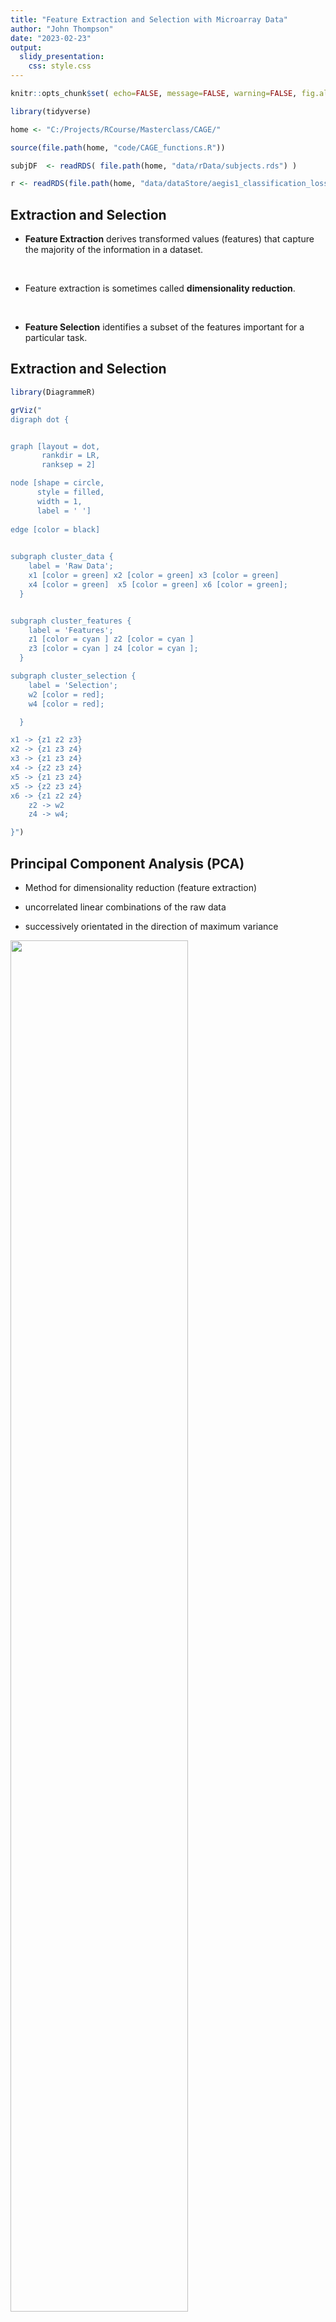 ```yaml
---
title: "Feature Extraction and Selection with Microarray Data"
author: "John Thompson"
date: "2023-02-23"
output: 
  slidy_presentation:
    css: style.css
---
```


```r
knitr::opts_chunk$set( echo=FALSE, message=FALSE, warning=FALSE, fig.align='center')
```

```r
library(tidyverse)

home <- "C:/Projects/RCourse/Masterclass/CAGE/"

source(file.path(home, "code/CAGE_functions.R"))

subjDF  <- readRDS( file.path(home, "data/rData/subjects.rds") )

r <- readRDS(file.path(home, "data/dataStore/aegis1_classification_loss.rds"))
```

## Extraction and Selection

* **Feature Extraction** derives transformed values (features) that capture the majority of the information in a dataset. 

<br>

* Feature extraction is sometimes called **dimensionality reduction**.  

<br>

* **Feature Selection** identifies a subset of the features important for a particular task.

## Extraction and Selection

```r
library(DiagrammeR)

grViz("
digraph dot {


graph [layout = dot,
       rankdir = LR,
       ranksep = 2]

node [shape = circle,
      style = filled,
      width = 1,
      label = ' ']
 
edge [color = black]

     
subgraph cluster_data {
    label = 'Raw Data';
    x1 [color = green] x2 [color = green] x3 [color = green] 
    x4 [color = green]  x5 [color = green] x6 [color = green];
  }      


subgraph cluster_features {
    label = 'Features';
    z1 [color = cyan ] z2 [color = cyan ] 
    z3 [color = cyan ] z4 [color = cyan ];
  }      

subgraph cluster_selection {
    label = 'Selection';
    w2 [color = red];
    w4 [color = red];

  }      

x1 -> {z1 z2 z3} 
x2 -> {z1 z3 z4} 
x3 -> {z1 z3 z4} 
x4 -> {z2 z3 z4} 
x5 -> {z1 z3 z4} 
x5 -> {z2 z3 z4}
x6 -> {z1 z2 z4}
    z2 -> w2 
    z4 -> w4;

}")
```

## Principal Component Analysis (PCA)

* Method for dimensionality reduction (feature extraction)

* uncorrelated linear combinations of the raw data  

* successively orientated in the direction of maximum variance  

![](figs/pca.png){height=75%, width=75%}

## AEGIS Trials I and II

Airway Epithelium Gene Expression in the Diagnosis of Lung Cancer

```r
subjDF %>%
  ggplot( aes( x= study, fill = diagnosis)) +
  geom_bar( position = "dodge") +
  labs( title = "Numbers of cancer and benign cases in each study")
```

## The Investigation

- Develop a model to classify cancer/benign

- Use AEGIS-1 to train the model and AEGIS-2 to validate  

- Methods Investigated

  - No Feature Extraction .. Select the M probes that best classify  
  - Use PCA for feature extraction .. Use the first M PCs
  - PCA for feature extraction .. Select the M PCs that best classify  
  
- PCA applied to the raw data and to the scaled raw data  

## Loss Function

Logistic regression models are to predict the cancer cases

Model performance is assessed using the cross-entropy loss
\[
- \frac{1}{N} \sum_{i=1}^N y_i log(\hat{y}_i) + (1-y_i) log(1-\hat{y}_i)
\]

This is equivalent to the log-likelihood for a logistic regression

## Results: In-sample 1-50 Features

```r
list( probe  = r$probeSelectedDF,
      PCsel  = r$pcaSelectedDF,
      PCord  = r$pcaOrderedDF,
      sPCsel = r$pcaScaledSelectedDF,
      sPCord = r$pcaScaledOrderedDF)  %>%
  plot_method_comparison(inloss) +
  ggtitle("In-sample loss for the 5 feature selection methods")
```

## Results: In-sample 1-8 Features

```r
list( probe  = r$probeSelectedDF     %>% slice(1:8),
      PCsel  = r$pcaSelectedDF       %>% slice(1:8),
      PCord  = r$pcaOrderedDF        %>% slice(1:8),
      sPCsel = r$pcaScaledSelectedDF %>% slice(1:8),
      sPCord = r$pcaScaledOrderedDF  %>% slice(1:8))  %>%
  plot_method_comparison(inloss) +
  ggtitle("In-sample loss for the 5 feature selection methods")

```

## Results: Out-of-sample 1-50 Features

```r
list( probe  = r$probeSelectedDF,
      PCsel  = r$pcaSelectedDF,
      PCord  = r$pcaOrderedDF,
      sPCsel = r$pcaScaledSelectedDF,
      sPCord = r$pcaScaledOrderedDF)  %>%
  plot_method_comparison(outloss) +
  ggtitle("Out-of-sample loss for the 5 feature selection methods")
```


## Results: Out-of-sample 1-8 Features

```r
list( probe  = r$probeSelectedDF     %>% slice(1:8),
      PCsel  = r$pcaSelectedDF       %>% slice(1:8),
      PCord  = r$pcaOrderedDF        %>% slice(1:8),
      sPCsel = r$pcaScaledSelectedDF %>% slice(1:8),
      sPCord = r$pcaScaledOrderedDF  %>% slice(1:8))  %>%
  plot_method_comparison(outloss) +
  ggtitle("Out-of-sample loss for the 5 feature selection methods")
```

## Conclusions

* Features selected in AEGIS-1 perform poorly in AEGIS-2  
* Scaled and unscaled PCA performs equally well  
* In-sample performance suggests that 
  - selected PCs out perform selected probes  
  - the first PCs predict particularly poorly  
* Out-of-sample results do not support the use of selected PCs  
  - suggesting that small PCs over-fit the training data